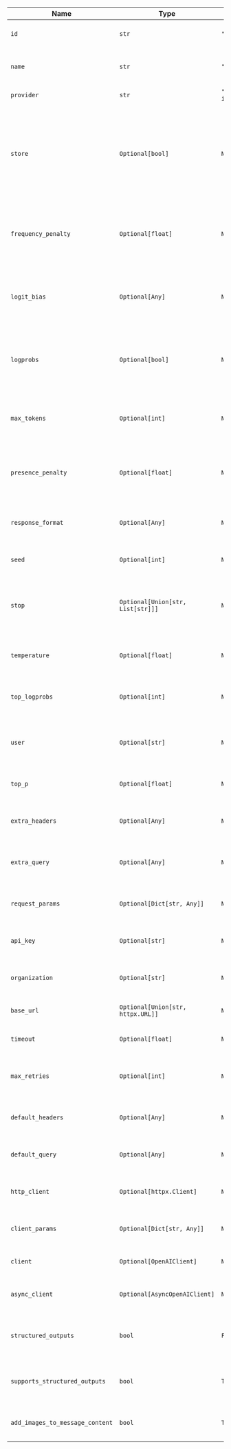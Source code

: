 | Name                            | Type                              | Default          | Description                                                                                                             |
| ------------------------------- | --------------------------------- | ---------------- | ----------------------------------------------------------------------------------------------------------------------- |
| `id`                            | `str`                             | `"gpt-5-mini"`       | The id of the OpenAI model to use.                                                                                      |
| `name`                          | `str`                             | `"OpenAIChat"`   | The name of this chat model instance.                                                                                   |
| `provider`                      | `str`                             | `"OpenAI " + id` | The provider of the model.                                                                                              |
| `store`                         | `Optional[bool]`                  | `None`           | Whether or not to store the output of this chat completion request for use in the model distillation or evals products. |
| `frequency_penalty`             | `Optional[float]`                 | `None`           | Penalizes new tokens based on their frequency in the text so far.                                                       |
| `logit_bias`                    | `Optional[Any]`                   | `None`           | Modifies the likelihood of specified tokens appearing in the completion.                                                |
| `logprobs`                      | `Optional[bool]`                  | `None`           | Include the log probabilities on the logprobs most likely tokens.                                                       |
| `max_tokens`                    | `Optional[int]`                   | `None`           | The maximum number of tokens to generate in the chat completion.                                                        |
| `presence_penalty`              | `Optional[float]`                 | `None`           | Penalizes new tokens based on whether they appear in the text so far.                                                   |
| `response_format`               | `Optional[Any]`                   | `None`           | An object specifying the format that the model must output.                                                             |
| `seed`                          | `Optional[int]`                   | `None`           | A seed for deterministic sampling.                                                                                      |
| `stop`                          | `Optional[Union[str, List[str]]]` | `None`           | Up to 4 sequences where the API will stop generating further tokens.                                                    |
| `temperature`                   | `Optional[float]`                 | `None`           | Controls randomness in the model's output.                                                                              |
| `top_logprobs`                  | `Optional[int]`                   | `None`           | How many log probability results to return per token.                                                                   |
| `user`                          | `Optional[str]`                   | `None`           | A unique identifier representing your end-user.                                                                         |
| `top_p`                         | `Optional[float]`                 | `None`           | Controls diversity via nucleus sampling.                                                                                |
| `extra_headers`                 | `Optional[Any]`                   | `None`           | Additional headers to send with the request.                                                                            |
| `extra_query`                   | `Optional[Any]`                   | `None`           | Additional query parameters to send with the request.                                                                   |
| `request_params`                | `Optional[Dict[str, Any]]`        | `None`           | Additional parameters to include in the request.                                                                        |
| `api_key`                       | `Optional[str]`                   | `None`           | The API key for authenticating with OpenAI.                                                                             |
| `organization`                  | `Optional[str]`                   | `None`           | The organization to use for API requests.                                                                               |
| `base_url`                      | `Optional[Union[str, httpx.URL]]` | `None`           | The base URL for API requests.                                                                                          |
| `timeout`                       | `Optional[float]`                 | `None`           | The timeout for API requests.                                                                                           |
| `max_retries`                   | `Optional[int]`                   | `None`           | The maximum number of retries for failed requests.                                                                      |
| `default_headers`               | `Optional[Any]`                   | `None`           | Default headers to include in all requests.                                                                             |
| `default_query`                 | `Optional[Any]`                   | `None`           | Default query parameters to include in all requests.                                                                    |
| `http_client`                   | `Optional[httpx.Client]`          | `None`           | An optional pre-configured HTTP client.                                                                                 |
| `client_params`                 | `Optional[Dict[str, Any]]`        | `None`           | Additional parameters for client configuration.                                                                         |
| `client`                        | `Optional[OpenAIClient]`          | `None`           | The OpenAI client instance.                                                                                             |
| `async_client`                  | `Optional[AsyncOpenAIClient]`     | `None`           | The asynchronous OpenAI client instance.                                                                                |
| `structured_outputs`            | `bool`                            | `False`          | Whether to use the structured outputs from the Model.                                                                   |
| `supports_structured_outputs`   | `bool`                            | `True`           | Whether the Model supports structured outputs.                                                                          |
| `add_images_to_message_content` | `bool`                            | `True`           | Whether to add images to the message content.                                                                           |
